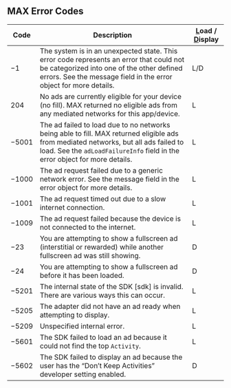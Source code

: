 ## MAX Error Codes

| Code  | Description | <u>L</u>oad / <u>D</u>isplay |
| ----- | ----------- | ---------------------------- |
| −1    | The system is in an unexpected state. This error code represents an error that could not be categorized into one of the other defined errors. See the message field in the error object for more details. | L/D |
| 204   | No ads are currently eligible for your device (no fill). MAX returned no eligible ads from any mediated networks for this app/device. | L |
| −5001 | The ad failed to load due to no networks being able to fill. MAX returned eligible ads from mediated networks, but all ads failed to load. See the `adLoadFailureInfo` field in the error object for more details. | L |
| −1000 | The ad request failed due to a generic network error. See the message field in the error object for more details. | L |
| −1001 | The ad request timed out due to a slow internet connection. | L |
| −1009 | The ad request failed because the device is not connected to the internet. | L |
| −23   | You are attempting to show a fullscreen ad (<Glossary>interstitial</Glossary> or <Glossary>rewarded</Glossary>) while another fullscreen ad was still showing. | D |
| −24   | You are attempting to show a fullscreen ad before it has been loaded. | D |
| −5201 | The internal state of the <Glossary>SDK [sdk]</Glossary> is invalid. There are various ways this can occur. | L |
| −5205 | The adapter did not have an ad ready when attempting to display. | L |
| −5209 | Unspecified internal error. | L |
| −5601 | The <Abbr>SDK</Abbr> failed to load an ad because it could not find the top `Activity`. | L |
| −5602 | The <Abbr>SDK</Abbr> failed to display an ad because the user has the “Don’t Keep Activities” developer setting enabled. | D |
